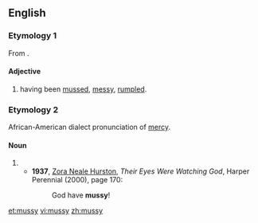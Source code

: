 ==English==

===Etymology 1===
From {{suffix|muss|y}}.

====Adjective====
{{en-adj}}

# having been [[muss]]ed, [[messy]], [[rumple]]d.

===Etymology 2===
African-American dialect pronunciation of [[mercy]].

====Noun====
{{en-noun|muss|ies}}

# {{eye dialect of|mercy|from=African American Vernacular English}}
#* '''1937''', [[w:Zora Neale Hurston|Zora Neale Hurston]], ''Their Eyes Were Watching God'', Harper Perennial (2000), page 170:
#*: God have '''mussy'''!

[[et:mussy]]
[[vi:mussy]]
[[zh:mussy]]